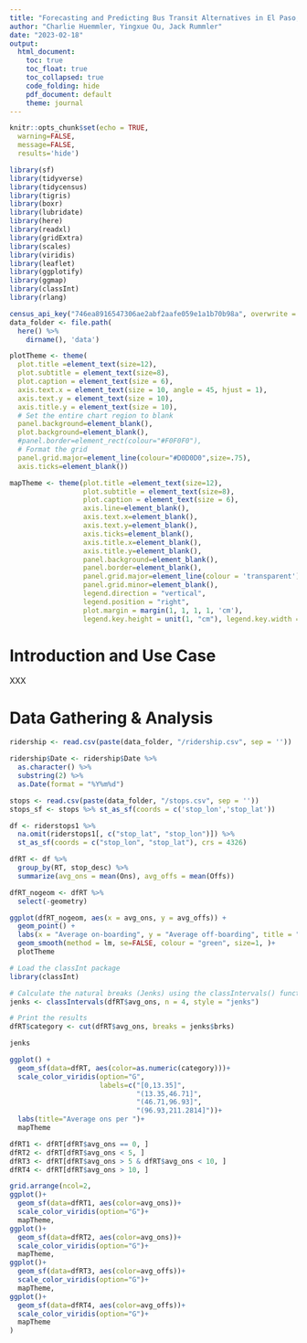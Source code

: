 ```yaml
---
title: "Forecasting and Predicting Bus Transit Alternatives in El Paso, Texas"
author: "Charlie Huemmler, Yingxue Ou, Jack Rummler"
date: "2023-02-18"
output:
  html_document: 
    toc: true
    toc_float: true
    toc_collapsed: true
    code_folding: hide
    pdf_document: default
    theme: journal
---
```


```r
knitr::opts_chunk$set(echo = TRUE,
  warning=FALSE,
  message=FALSE,
  results='hide')

library(sf)
library(tidyverse)
library(tidycensus)
library(tigris)
library(boxr)
library(lubridate)
library(here)
library(readxl)
library(gridExtra)
library(scales)
library(viridis)
library(leaflet)
library(ggplotify)
library(ggmap)
library(classInt)
library(rlang)

census_api_key("746ea8916547306ae2abf2aafe059e1a1b70b98a", overwrite = TRUE)
data_folder <- file.path(
  here() %>% 
    dirname(), 'data')

plotTheme <- theme(
  plot.title =element_text(size=12),
  plot.subtitle = element_text(size=8),
  plot.caption = element_text(size = 6),
  axis.text.x = element_text(size = 10, angle = 45, hjust = 1),
  axis.text.y = element_text(size = 10),
  axis.title.y = element_text(size = 10),
  # Set the entire chart region to blank
  panel.background=element_blank(),
  plot.background=element_blank(),
  #panel.border=element_rect(colour="#F0F0F0"),
  # Format the grid
  panel.grid.major=element_line(colour="#D0D0D0",size=.75),
  axis.ticks=element_blank())

mapTheme <- theme(plot.title =element_text(size=12),
                  plot.subtitle = element_text(size=8),
                  plot.caption = element_text(size = 6),
                  axis.line=element_blank(),
                  axis.text.x=element_blank(),
                  axis.text.y=element_blank(),
                  axis.ticks=element_blank(),
                  axis.title.x=element_blank(),
                  axis.title.y=element_blank(),
                  panel.background=element_blank(),
                  panel.border=element_blank(),
                  panel.grid.major=element_line(colour = 'transparent'),
                  panel.grid.minor=element_blank(),
                  legend.direction = "vertical", 
                  legend.position = "right",
                  plot.margin = margin(1, 1, 1, 1, 'cm'),
                  legend.key.height = unit(1, "cm"), legend.key.width = unit(0.2, "cm"))
```

# Introduction and Use Case

XXX

# Data Gathering & Analysis

```r
ridership <- read.csv(paste(data_folder, "/ridership.csv", sep = ''))

ridership$Date <- ridership$Date %>% 
  as.character() %>% 
  substring(2) %>% 
  as.Date(format = "%Y%m%d")

stops <- read.csv(paste(data_folder, "/stops.csv", sep = ''))
stops_sf <- stops %>% st_as_sf(coords = c('stop_lon','stop_lat'))

df <- riderstops1 %>%
  na.omit(riderstops1[, c("stop_lat", "stop_lon")]) %>% 
  st_as_sf(coords = c("stop_lon", "stop_lat"), crs = 4326)
```


```r
dfRT <- df %>%
  group_by(RT, stop_desc) %>%
  summarize(avg_ons = mean(Ons), avg_offs = mean(Offs))
```

```r
dfRT_nogeom <- dfRT %>%
  select(-geometry)

ggplot(dfRT_nogeom, aes(x = avg_ons, y = avg_offs)) +
  geom_point() +
  labs(x = "Average on-boarding", y = "Average off-boarding", title = "Scatterplot of on-boarding and off-boarding", subtitle="Average values grouped by route and stop information")+
  geom_smooth(method = lm, se=FALSE, colour = "green", size=1, )+
  plotTheme
```
```r
# Load the classInt package
library(classInt)

# Calculate the natural breaks (Jenks) using the classIntervals() function
jenks <- classIntervals(dfRT$avg_ons, n = 4, style = "jenks")

# Print the results
dfRT$category <- cut(dfRT$avg_ons, breaks = jenks$brks)

jenks
```

```r
ggplot() +
  geom_sf(data=dfRT, aes(color=as.numeric(category)))+
  scale_color_viridis(option="G", 
                      labels=c("[0,13.35]", 
                               "(13.35,46.71]", 
                               "(46.71,96.93]", 
                               "(96.93,211.2814]"))+
  labs(title="Average ons per ")+
  mapTheme
```

```r
dfRT1 <- dfRT[dfRT$avg_ons == 0, ]
dfRT2 <- dfRT[dfRT$avg_ons < 5, ]
dfRT3 <- dfRT[dfRT$avg_ons > 5 & dfRT$avg_ons < 10, ]
dfRT4 <- dfRT[dfRT$avg_ons > 10, ]

grid.arrange(ncol=2,
ggplot()+
  geom_sf(data=dfRT1, aes(color=avg_ons))+
  scale_color_viridis(option="G")+
  mapTheme,
ggplot()+
  geom_sf(data=dfRT2, aes(color=avg_ons))+
  scale_color_viridis(option="G")+
  mapTheme,
ggplot()+
  geom_sf(data=dfRT3, aes(color=avg_offs))+
  scale_color_viridis(option="G")+
  mapTheme,
ggplot()+
  geom_sf(data=dfRT4, aes(color=avg_offs))+
  scale_color_viridis(option="G")+
  mapTheme
)
```



